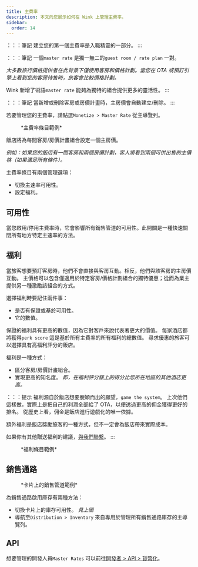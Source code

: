 ```yaml
---
title: 主費率
description: 本文向您展示如何在 Wink 上管理主費率。
sidebar:
  order: 14
---
```


：：：筆記
建立您的第一個主費率是入職精靈的一部分。
:::

：：：筆記
一個`master rate` 是獨一無二的`guest room / rate plan` 一對。

*大多數旅行價格提供者在此背景下僅使用客房和價格計劃。當您在 OTA 或預訂引擎上看到您的客房待售時，旅客會比較價格計劃。*

Wink 新增了術語`master rate` 能夠為獨特的組合提供更多的靈活性。
:::

：：：筆記
當新增或刪除客房或房價計畫時，主房價會自動建立/刪除。
:::

若要管理您的主費率，請點選`Monetize > Master Rate` 從主導覽列。

<figure>
  <CloudinaryImage width="350" height="484" resize="scale" quality="best" alt="主速率" src="academy/master-rate" errorImage="noimage_opaque_nyrtl0.png" />

  <figcaption>*主費率條目範例*</figcaption>
</figure>


飯店將為每間客房/房價計畫組合設定一個主房價。

*例如：如果您的飯店有一間客房和兩個房價計劃，客人將看到兩個可供出售的主價格（如果滿足所有條件）。*

主費率條目有兩個管理選項：

* 切換主速率可用性。
* 設定福利。

## 可用性

當您啟用/停用主費率時，它會影響所有銷售管道的可用性。此開關是一種快速關閉所有地方特定主速率的方法。

## 福利

當旅客想要預訂客房時，他們不會直接與客房互動。相反，他們與該客房的主房價互動。
主價格可以包含僅適用於特定客房/價格計劃組合的獨特優惠；從而為業主提供另一種激勵該組合的方式。

選擇福利時要記住兩件事：

* 是否有保證或基於可用性。
* 它的數值。

保證的福利具有更高的數值，因為它對客戶來說代表著更大的價值。
每家酒店都將獲得`perk score` 這是基於所有主費率的所有福利的總數值。
尋求優惠的旅客可以選擇具有高福利評分的飯店。

福利是一種方式：

* 區分客房/房價計畫組合。
* 實現更高的知名度。 *即，在福利評分錶上的得分比您所在地區的其他酒店更高。*

：：：提示
福利源自於飯店想要脫穎而出的願望，`game the system`。
上次他們這樣做，實際上是把自己的利潤全部給了 OTA，以便透過更高的佣金獲得更好的排名。
從歷史上看，佣金是飯店進行遊戲化的唯一依據。

額外福利是飯店獎勵旅客的一種方式，但不一定會為飯店帶來實際成本。

如果你有其他贈送福利的建議，[與我們聯繫](mailto:hi@wink.travel)。
:::

<figure>
  <CloudinaryImage width="700" height="263" resize="scale" quality="best" alt="福利" src="academy/perks" errorImage="noimage_opaque_nyrtl0.png" />

  <figcaption>*福利條目範例*</figcaption>
</figure>


## 銷售通路

<figure>
  <CloudinaryImage width="350" height="368" resize="scale" quality="best" alt="銷售通路" src="academy/sales-channels-card" errorImage="noimage_opaque_nyrtl0.png" />

  <figcaption>*卡片上的銷售管道範例*</figcaption>
</figure>


為銷售通路啟用庫存有兩種方法：

* 切換卡片上的庫存可用性。 *見上圖*
* 導航至`Distribution > Inventory` 來自專用於管理所有銷售通路庫存的主導覽列。

## API

想要管理的開發人員`Master Rates` 可以前往[開發者 > API > 貨幣化](/developers/apis/#monetize-api)。

